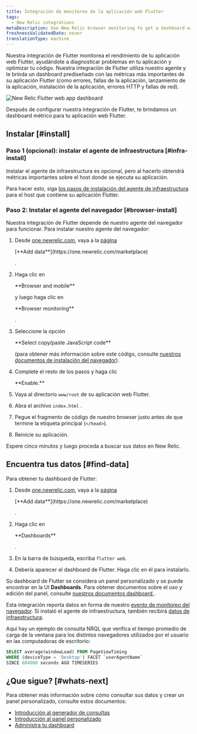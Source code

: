 ```yaml
---
title: Integración de monitoreo de la aplicación web Flutter
tags:
  - New Relic integrations
metaDescription: Use New Relic browser monitoring to get a dashboard with metrics from your Flutter web application.
freshnessValidatedDate: never
translationType: machine
---
```


Nuestra integración de Flutter monitorea el rendimiento de tu aplicación web Flutter, ayudándote a diagnosticar problemas en tu aplicación y optimizar tu código. Nuestra integración de Flutter utiliza nuestro <InlinePopover type="browser"/>agente y le brinda un dashboard prediseñado con las métricas más importantes de su aplicación Flutter (como errores, fallas de la aplicación, lanzamiento de la aplicación, instalación de la aplicación, errores HTTP y fallas de red).

<img
  title="New Relic Flutter web app dashboard"
  alt="New Relic Flutter web app dashboard"
  src="/images/browser_screenshot-full_flutter-web-dashboard.webp"
/>

<figcaption>
  Después de configurar nuestra integración de Flutter, te brindamos un dashboard métrico para tu aplicación web Flutter.
</figcaption>

## Instalar [#install]

### Paso 1 (opcional): instalar el agente de infraestructura [#infra-install]

Instalar el agente de infraestructura es opcional, pero al hacerlo obtendrá métricas importantes sobre el host donde se ejecuta su aplicación.

Para hacer esto, siga [los pasos de instalación del agente de infraestructura](/docs/infrastructure/install-infrastructure-agent/get-started/install-infrastructure-agent) para el host que contiene su aplicación Flutter.

### Paso 2: Instalar el agente del navegador [#browser-install]

Nuestra integración de Flutter depende de nuestro agente del navegador para funcionar. Para instalar nuestro agente del navegador:

1. Desde [one.newrelic.com](https://one.newrelic.com), vaya a la [página](https://one.newrelic.com/marketplace)

   <DNT>
     [**Add data**](https://one.newrelic.com/marketplace)
   </DNT>

   [](https://one.newrelic.com/marketplace).

2. Haga clic en

   <DNT>
     **Browser and mobile**
   </DNT>

   y luego haga clic en

   <DNT>
     **Browser monitoring**
   </DNT>

   .

3. Seleccione la opción

   <DNT>
     **Select copy/paste JavaScript code**
   </DNT>

   (para obtener más información sobre este código, consulte [nuestros documentos de instalación del navegador](/docs/browser/browser-monitoring/installation/install-browser-monitoring-agent)).

4. Complete el resto de los pasos y haga clic

   <DNT>
     **Enable.**
   </DNT>

5. Vaya al directorio `www/root` de su aplicación web Flutter.

6. Abra el archivo `index.html` .

7. Pegue el fragmento de código de nuestro browser justo antes de que termine la etiqueta principal (`</head>`).

8. Reinicie su aplicación.

Espere cinco minutos y luego proceda a buscar sus datos en New Relic.

## Encuentra tus datos [#find-data]

Para obtener tu dashboard de Flutter:

1. Desde [one.newrelic.com](https://one.newrelic.com), vaya a la [página](https://one.newrelic.com/marketplace)

   <DNT>
     [**Add data**](https://one.newrelic.com/marketplace)
   </DNT>

   [](https://one.newrelic.com/marketplace).

2. Haga clic en

   <DNT>
     **Dashboards**
   </DNT>

   .

3. En la barra de búsqueda, escriba `flutter web`.

4. Debería aparecer el dashboard de Flutter. Haga clic en él para instalarlo.

Su dashboard de Flutter se considera un panel personalizado y se puede encontrar en la UI <DNT>**Dashboards**</DNT>. Para obtener documentos sobre el uso y edición del panel, consulte [nuestros documentos dashboard ](/docs/query-your-data/explore-query-data/dashboards/introduction-dashboards).

Esta integración reporta datos en forma de nuestro [evento de monitoreo del navegador](/docs/data-apis/understand-data/event-data/events-reported-browser-monitoring). Si instaló el agente de infraestructura, también recibirá [datos de infraestructura](/docs/infrastructure/manage-your-data/data-instrumentation/default-infrastructure-monitoring-data/#infrastructure-events).

Aquí hay un ejemplo de consulta NRQL que verifica el tiempo promedio de carga de la ventana para los distintos navegadores utilizados por el usuario en las computadoras de escritorio:

```sql
SELECT average(windowLoad) FROM PageViewTiming 
WHERE (deviceType = 'Desktop') FACET `userAgentName` 
SINCE 604800 seconds AGO TIMESERIES
```

## ¿Que sigue? [#whats-next]

Para obtener más información sobre cómo consultar sus datos y crear un panel personalizado, consulte estos documentos:

* [Introducción al generador de consultas](/docs/query-your-data/explore-query-data/query-builder/introduction-query-builder)
* [Introducción al panel personalizado](/docs/query-your-data/explore-query-data/dashboards/introduction-dashboards)
* [Administra tu dashboard](/docs/query-your-data/explore-query-data/dashboards/manage-your-dashboard)
